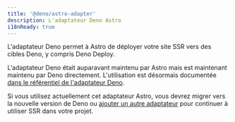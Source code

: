 ```yaml
---
title: '@deno/astro-adapter'
description: L'adaptateur Deno Astro
i18nReady: true
---
```


L'adaptateur Deno permet à Astro de déployer votre site SSR vers des cibles Deno, y compris Deno Deploy.

L'adaptateur Deno était auparavant maintenu par Astro mais est maintenant maintenu par Deno directement. L'utilisation est désormais documentée [dans le référentiel de l'adaptateur Deno](https://github.com/denoland/deno-astro-adapter).

Si vous utilisez actuellement cet adaptateur Astro, vous devrez migrer vers la nouvelle version de Deno ou [ajouter un autre adaptateur](/fr/guides/server-side-rendering/) pour continuer à utiliser SSR dans votre projet.
